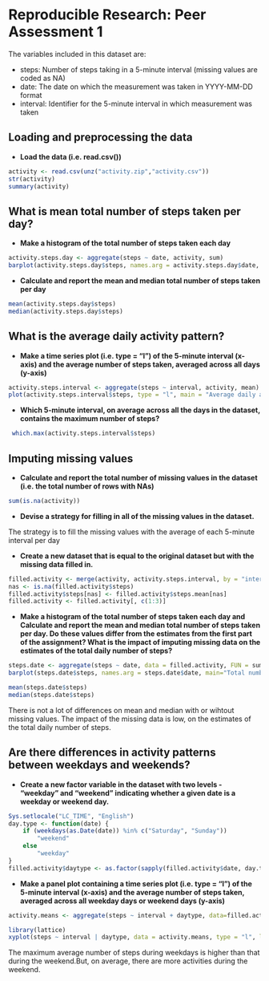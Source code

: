 # Reproducible Research: Peer Assessment 1

The variables included in this dataset are:

* steps: Number of steps taking in a 5-minute interval (missing values are coded as NA)
* date: The date on which the measurement was taken in YYYY-MM-DD format
* interval: Identifier for the 5-minute interval in which measurement was taken


## Loading and preprocessing the data


* **Load the data (i.e. read.csv())**

```{r load data}
activity <- read.csv(unz("activity.zip","activity.csv"))
str(activity)
summary(activity)
```
 


## What is mean total number of steps taken per day?

* **Make a histogram of the total number of steps taken each day**

```{r histogram}
activity.steps.day <- aggregate(steps ~ date, activity, sum)
barplot(activity.steps.day$steps, names.arg = activity.steps.day$date, main = "Total number of steps taken per day", xlab = "Date", ylab = "Total number of steps")

```

* **Calculate and report the mean and median total number of steps taken per day**

```{r mean_median}
mean(activity.steps.day$steps)
median(activity.steps.day$steps)

```

## What is the average daily activity pattern?

* **Make a time series plot (i.e. type = "l") of the 5-minute interval (x-axis) and the average number of steps taken, averaged across all days (y-axis)**

```{r average}
activity.steps.interval <- aggregate(steps ~ interval, activity, mean)
plot(activity.steps.interval$steps, type = "l", main = "Average daily activity", xlab = "5-minute interval", ylab = "Average number of steps ")

```

* **Which 5-minute interval, on average across all the days in the dataset, contains the maximum number of steps?**

```{r}
 which.max(activity.steps.interval$steps)
```


## Imputing missing values

* **Calculate and report the total number of missing values in the dataset (i.e. the total number of rows with NAs)**

```{r}
sum(is.na(activity))
```

* **Devise a strategy for filling in all of the missing values in the dataset.**

The strategy is to fill the missing values with the average of each 5-minute interval per day

* **Create a new dataset that is equal to the original dataset but with the missing data filled in.**

```{r}
filled.activity <- merge(activity, activity.steps.interval, by = "interval", suffixes = c("", ".mean"))
nas <- is.na(filled.activity$steps)
filled.activity$steps[nas] <- filled.activity$steps.mean[nas]
filled.activity <- filled.activity[, c(1:3)]
```

* **Make a histogram of the total number of steps taken each day and Calculate and report the mean and median total number of steps taken per day. Do these values differ from the estimates from the first part of the assignment? What is the impact of imputing missing data on the estimates of the total daily number of steps?**

```{r}
steps.date <- aggregate(steps ~ date, data = filled.activity, FUN = sum)
barplot(steps.date$steps, names.arg = steps.date$date, main="Total number of steps taken per day", xlab = "Date", ylab = "Total number of steps")
```

```{r}
mean(steps.date$steps)
median(steps.date$steps)
```

There is not a lot of differences on mean and median with or wihtout missing values.
The impact of the missing data is low, on the estimates of the total daily number of steps.


## Are there differences in activity patterns between weekdays and weekends?

* **Create a new factor variable in the dataset with two levels - "weekday" and "weekend" indicating whether a given date is a weekday or weekend day.**

```{r}
Sys.setlocale("LC_TIME", "English")
day.type <- function(date) {
    if (weekdays(as.Date(date)) %in% c("Saturday", "Sunday")) 
        "weekend"
    else 
        "weekday"
}
filled.activity$daytype <- as.factor(sapply(filled.activity$date, day.type))
```


* **Make a panel plot containing a time series plot (i.e. type = "l") of the 5-minute interval (x-axis) and the average number of steps taken, averaged across all weekday days or weekend days (y-axis)**

```{r}
activity.means <- aggregate(steps ~ interval + daytype, data=filled.activity, mean)

library(lattice)
xyplot(steps ~ interval | daytype, data = activity.means, type = "l", layout = c(1, 2), main="Activity between weekdays and weekends", xlab = "5-minute interval" , ylab = "Average number of Steps")

```


The maximum average number of steps during weekdays is higher than that during the weekend.But, on average, there are more activities during the weekend. 

